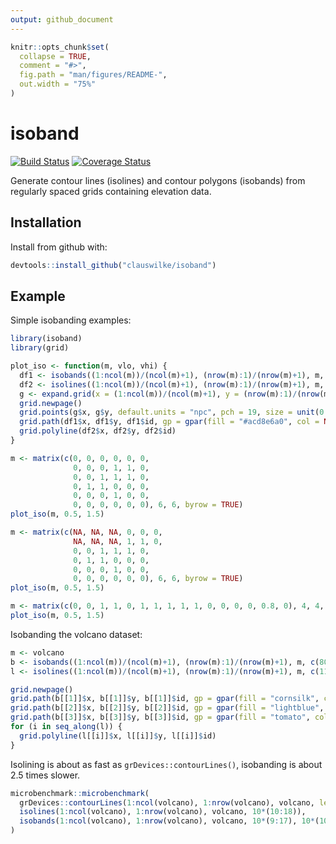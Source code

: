 ```yaml
---
output: github_document
---
```


<!-- README.md is generated from README.Rmd. Please edit that file -->

```r
knitr::opts_chunk$set(
  collapse = TRUE,
  comment = "#>",
  fig.path = "man/figures/README-",
  out.width = "75%"
)
```
# isoband

[![Build Status](https://travis-ci.org/clauswilke/isoband.svg?branch=master)](https://travis-ci.org/clauswilke/isoband)
[![Coverage Status](https://img.shields.io/codecov/c/github/clauswilke/isoband/master.svg)](https://codecov.io/github/clauswilke/isoband?branch=master)


Generate contour lines (isolines) and contour polygons (isobands) from regularly spaced grids containing elevation data.
  
## Installation

Install from github with:

``` r
devtools::install_github("clauswilke/isoband")
```

## Example

Simple isobanding examples:
```r
library(isoband)
library(grid)

plot_iso <- function(m, vlo, vhi) {
  df1 <- isobands((1:ncol(m))/(ncol(m)+1), (nrow(m):1)/(nrow(m)+1), m, vlo, vhi)[[1]]
  df2 <- isolines((1:ncol(m))/(ncol(m)+1), (nrow(m):1)/(nrow(m)+1), m, vlo)[[1]]
  g <- expand.grid(x = (1:ncol(m))/(ncol(m)+1), y = (nrow(m):1)/(nrow(m)+1))
  grid.newpage()
  grid.points(g$x, g$y, default.units = "npc", pch = 19, size = unit(0.5, "char"))
  grid.path(df1$x, df1$y, df1$id, gp = gpar(fill = "#acd8e6a0", col = NA))
  grid.polyline(df2$x, df2$y, df2$id)
}

m <- matrix(c(0, 0, 0, 0, 0, 0,
              0, 0, 0, 1, 1, 0,
              0, 0, 1, 1, 1, 0,
              0, 1, 1, 0, 0, 0,
              0, 0, 0, 1, 0, 0,
              0, 0, 0, 0, 0, 0), 6, 6, byrow = TRUE)
plot_iso(m, 0.5, 1.5)

m <- matrix(c(NA, NA, NA, 0, 0, 0,
              NA, NA, NA, 1, 1, 0,
              0, 0, 1, 1, 1, 0,
              0, 1, 1, 0, 0, 0,
              0, 0, 0, 1, 0, 0,
              0, 0, 0, 0, 0, 0), 6, 6, byrow = TRUE)
plot_iso(m, 0.5, 1.5)

m <- matrix(c(0, 0, 1, 1, 0, 1, 1, 1, 1, 1, 0, 0, 0, 0, 0.8, 0), 4, 4, byrow = TRUE)
plot_iso(m, 0.5, 1.5)
```

Isobanding the volcano dataset:
```r
m <- volcano
b <- isobands((1:ncol(m))/(ncol(m)+1), (nrow(m):1)/(nrow(m)+1), m, c(80, 120, 150), c(110, 140, 152))
l <- isolines((1:ncol(m))/(ncol(m)+1), (nrow(m):1)/(nrow(m)+1), m, c(110, 120, 140, 150, 152))

grid.newpage()
grid.path(b[[1]]$x, b[[1]]$y, b[[1]]$id, gp = gpar(fill = "cornsilk", col = NA))
grid.path(b[[2]]$x, b[[2]]$y, b[[2]]$id, gp = gpar(fill = "lightblue", col = NA))
grid.path(b[[3]]$x, b[[3]]$y, b[[3]]$id, gp = gpar(fill = "tomato", col = NA))
for (i in seq_along(l)) {
  grid.polyline(l[[i]]$x, l[[i]]$y, l[[i]]$id)
}
```

Isolining is about as fast as `grDevices::contourLines()`, isobanding is about 2.5 times slower.

```r
microbenchmark::microbenchmark(
  grDevices::contourLines(1:ncol(volcano), 1:nrow(volcano), volcano, levels = 10*(10:18)),
  isolines(1:ncol(volcano), 1:nrow(volcano), volcano, 10*(10:18)),
  isobands(1:ncol(volcano), 1:nrow(volcano), volcano, 10*(9:17), 10*(10:18))
)

```

